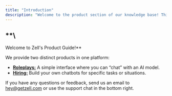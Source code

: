 ```yaml
---
title: "Introduction"
description: "Welcome to the product section of our knowledge base! This section is designed for users of our platform and provides an in-depth understanding of each of our products."
---
```


## **\
Welcome to Zell's Product Guide!**

We provide two distinct products in one platform:

- [**Roleplays:**](https://docs.langdock.com/product/chat/plain-model) A simple interface where you can “chat” with an AI model.
- [**Hiring:**](https://docs.langdock.com/product/assistants/introduction) Build your own chatbots for specific tasks or situations.

If you have any questions or feedback, send us an email to [hey@getzell.com](mailto:hey@getzell.com) or use the support chat in the bottom right.